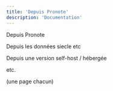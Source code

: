 ```yaml
---
title: 'Depuis Pronote'
description: 'Documentation'
---
```


Depuis Pronote

Depuis les données siecle etc

Depuis une version self-host / hébergée

etc.

(une page chacun)

<Snippet file="wip.mdx" />

